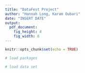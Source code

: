 ```yaml
---
title: "DataFest Project"
author: "Hannah Long, Karam Oubari"
date: "INSERT DATE"
output: 
  pdf_document: 
    fig_height: 4
    fig_width: 6
---
```


```r
knitr::opts_chunk$set(echo = TRUE)
```

```r
# load packages
```

```r
# load data set
```
